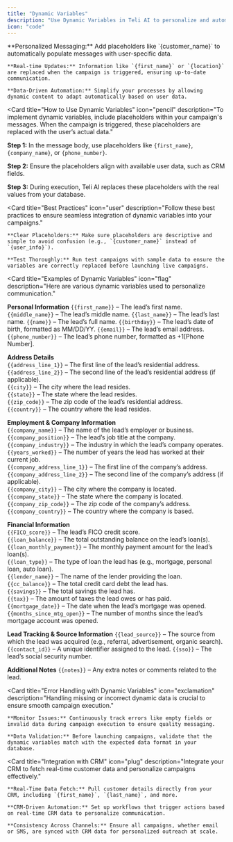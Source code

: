```yaml
---
title: "Dynamic Variables"
description: "Use Dynamic Variables in Teli AI to personalize and automate campaigns"
icon: "code"
---
```


<CardGroup cols={1}>
  <Card
    title="What Are Dynamic Variables?"
    icon="sliders"
    description="Dynamic Variables allow you to insert real-time data into your messages, providing a way to personalize and automate campaigns. This helps to engage with your audience in a more meaningful way by using their specific data."
  >
    **Personalized Messaging:** Add placeholders like `{customer_name}` to automatically populate messages with user-specific data.

    **Real-time Updates:** Information like `{first_name}` or `{location}` are replaced when the campaign is triggered, ensuring up-to-date communication.

    **Data-Driven Automation:** Simplify your processes by allowing dynamic content to adapt automatically based on user data.

  </Card>

  <Card
  title="How to Use Dynamic Variables"
  icon="pencil"
  description="To implement dynamic variables, include placeholders within your campaign's messages. When the campaign is triggered, these placeholders are replaced with the user’s actual data."
>
  **Step 1:** In the message body, use placeholders like `{first_name}`, `{company_name}`, or `{phone_number}`.

**Step 2:** Ensure the placeholders align with available user data, such as CRM fields.

**Step 3:** During execution, Teli AI replaces these placeholders with the real values from your database.

</Card>

  <Card
    title="Best Practices"
    icon="user"
    description="Follow these best practices to ensure seamless integration of dynamic variables into your campaigns."
  >
    
    **Clear Placeholders:** Make sure placeholders are descriptive and simple to avoid confusion (e.g., `{customer_name}` instead of `{user_info}`).

    **Test Thoroughly:** Run test campaigns with sample data to ensure the variables are correctly replaced before launching live campaigns.

  </Card>

  <Card
  title="Examples of Dynamic Variables"
  icon="flag"
  description="Here are various dynamic variables used to personalize communication."
>
  **Personal Information**
  `{{first_name}}` – The lead’s first name.
  `{{middle_name}}` – The lead’s middle name.
  `{{last_name}}` – The lead’s last name.
  `{{name}}` – The lead’s full name.
  `{{birthday}}` – The lead’s date of birth, formatted as MM/DD/YY.
  `{{email}}` – The lead’s email address.
  `{{phone_number}}` – The lead’s phone number, formatted as +1[Phone Number].

**Address Details**  
 `{{address_line_1}}` – The first line of the lead’s residential address.  
 `{{address_line_2}}` – The second line of the lead’s residential address (if applicable).  
 `{{city}}` – The city where the lead resides.  
 `{{state}}` – The state where the lead resides.  
 `{{zip_code}}` – The zip code of the lead’s residential address.  
 `{{country}}` – The country where the lead resides.

**Employment & Company Information**  
 `{{company_name}}` – The name of the lead’s employer or business.  
 `{{company_position}}` – The lead’s job title at the company.  
 `{{company_industry}}` – The industry in which the lead’s company operates.  
 `{{years_worked}}` – The number of years the lead has worked at their current job.  
 `{{company_address_line_1}}` – The first line of the company’s address.  
 `{{company_address_line_2}}` – The second line of the company’s address (if applicable).  
 `{{company_city}}` – The city where the company is located.  
 `{{company_state}}` – The state where the company is located.  
 `{{company_zip_code}}` – The zip code of the company’s address.  
 `{{company_country}}` – The country where the company is based.

**Financial Information**  
 `{{FICO_score}}` – The lead’s FICO credit score.  
 `{{loan_balance}}` – The total outstanding balance on the lead’s loan(s).  
 `{{loan_monthly_payment}}` – The monthly payment amount for the lead’s loan(s).  
 `{{loan_type}}` – The type of loan the lead has (e.g., mortgage, personal loan, auto loan).  
 `{{lender_name}}` – The name of the lender providing the loan.  
 `{{cc_balance}}` – The total credit card debt the lead has.  
 `{{savings}}` – The total savings the lead has.  
 `{{tax}}` – The amount of taxes the lead owes or has paid.  
 `{{mortgage_date}}` – The date when the lead’s mortgage was opened.  
 `{{months_since_mtg_open}}` – The number of months since the lead’s mortgage account was opened.

**Lead Tracking & Source Information**
`{{lead_source}}` – The source from which the lead was acquired (e.g., referral, advertisement, organic search).
`{{contact_id}}` – A unique identifier assigned to the lead.
`{{sso}}` – The lead’s social security number.

**Additional Notes**
`{{notes}}` – Any extra notes or comments related to the lead.

</Card>

  <Card
    title="Error Handling with Dynamic Variables"
    icon="exclamation"
    description="Handling missing or incorrect dynamic data is crucial to ensure smooth campaign execution."
  >
    
    **Monitor Issues:** Continuously track errors like empty fields or invalid data during campaign execution to ensure quality messaging.

    **Data Validation:** Before launching campaigns, validate that the dynamic variables match with the expected data format in your database.

  </Card>

  <Card
    title="Integration with CRM"
    icon="plug"
    description="Integrate your CRM to fetch real-time customer data and personalize campaigns effectively."
  >
    **Real-Time Data Fetch:** Pull customer details directly from your CRM, including `{first_name}`, `{last_name}`, and more.

    **CRM-Driven Automation:** Set up workflows that trigger actions based on real-time CRM data to personalize communication.

    **Consistency Across Channels:** Ensure all campaigns, whether email or SMS, are synced with CRM data for personalized outreach at scale.

  </Card>
</CardGroup>

